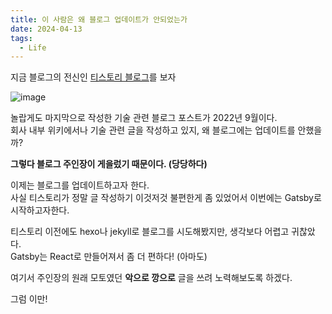 ```yaml
---
title: 이 사람은 왜 블로그 업데이트가 안되었는가
date: 2024-04-13
tags:
  - Life
---
```



지금 블로그의 전신인 [티스토리 블로그](https://sightstudio.tistory.com)를 보자

![image](./assets/my-blog.png)

놀랍게도 마지막으로 작성한 기술 관련 블로그 포스트가 2022년 9월이다. <br/>
회사 내부 위키에서나 기술 관련 글을 작성하고 있지, 왜 블로그에는 업데이트를 안했을까?

**그렇다 블로그 주인장이 게을렀기 때문이다. (당당하다)**

이제는 블로그를 업데이트하고자 한다. <br/>
사실 티스토리가 정말 글 작성하기 이것저것 불편한게 좀 있었어서 이번에는 Gatsby로 시작하고자한다.

티스토리 이전에도 hexo나 jekyll로 블로그를 시도해봤지만, 생각보다 어렵고 귀찮았다.  <br/>
Gatsby는 React로 만들어져서 좀 더 편하다! (아마도)

여기서 주인장의 원래 모토였던 **악으로 깡으로** 글을 쓰려 노력해보도록 하겠다.

그럼 이만!


<UtterancesComment />
